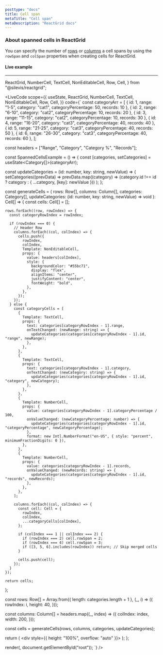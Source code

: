 ```yaml
---
posttype: "docs"
title: Cell span
metaTitle: "Cell span"
metaDescription: "ReactGrid docs"
---
```


### About spanned cells in ReactGrid

You can specify the number of [rows](/docs/5.0/6-api/1-types/1-row) or [columns](/docs/5.0/6-api/1-types/2-column) a cell spans by using the `rowSpan` and `colSpan` properties when creating cells for ReactGrid.

#### Live example

---

  ReactGrid,
  NumberCell,
  TextCell,
  NonEditableCell,
  Row,
  Cell,
} from "@silevis/reactgrid";

<LiveCode
scope={{
  useState,
  ReactGrid,
  NumberCell,
  TextCell,
  NonEditableCell,
  Row,
  Cell,
}}
code={`
const categoryArr = [
  { id: 1, range: "1-5", category: "cat1", categoryPercentage: 50, records: 10 },
  { id: 2, range: "6-10", category: "cat2", categoryPercentage: 10, records: 20 },
  { id: 3, range: "11-15", category: "cat2", categoryPercentage: 10, records: 30 },
  { id: 4, range: "16-20", category: "cat3", categoryPercentage: 40, records: 40 },
  { id: 5, range: "21-25", category: "cat3", categoryPercentage: 40, records: 50 },
  { id: 6, range: "26-30", category: "cat3", categoryPercentage: 40, records: 60 },
];

const headers = ["Range", "Category", "Category %", "Records"];

const SpannedCellsExample = () => {
  const [categories, setCategories] = useState<Category[]>(categoryArr);

  const updateCategories = (id: number, key: string, newValue) => {
    setCategories((prevData) =>
      prevData.map((category) => (category.id !== id ? category : { ...category, [key]: newValue }))
    );
  };

  const generateCells = (
    rows: Row[],
    columns: Column[],
    categories: Category[],
    updateCategories: (id: number, key: string, newValue) => void
  ): Cell[] => {
    const cells: Cell[] = [];

    rows.forEach((row, rowIndex) => {
      const categoryRowIndex = rowIndex;

      if (rowIndex === 0) {
        // Header Row
        columns.forEach((col, colIndex) => {
          cells.push({
            rowIndex,
            colIndex,
            Template: NonEditableCell,
            props: {
              value: headers[colIndex],
              style: {
                backgroundColor: "#55bc71",
                display: "flex",
                alignItems: "center",
                justifyContent: "center",
                fontWeight: "bold",
              },
            },
          });
        });
      } else {
        const categoryCells = [
          {
            Template: TextCell,
            props: {
              text: categories[categoryRowIndex - 1].range,
              onTextChanged: (newRange: string) => {
                updateCategories(categories[categoryRowIndex - 1].id, "range", newRange);
              },
            },
          },
          {
            Template: TextCell,
            props: {
              text: categories[categoryRowIndex - 1].category,
              onTextChanged: (newCategory: string) => {
                updateCategories(categories[categoryRowIndex - 1].id, "category", newCategory);
              },
            },
          },
          {
            Template: NumberCell,
            props: {
              value: categories[categoryRowIndex - 1].categoryPercentage / 100,
              onValueChanged: (newCategoryPercentage: number) => {
                updateCategories(categories[categoryRowIndex - 1].id, "categoryPercentage", newCategoryPercentage);
              },
              format: new Intl.NumberFormat("en-US", { style: "percent", minimumFractionDigits: 0 }),
            },
          },
          {
            Template: NumberCell,
            props: {
              value: categories[categoryRowIndex - 1].records,
              onValueChanged: (newRecords: string) => {
                updateCategories(categories[categoryRowIndex - 1].id, "records", newRecords);
              },
            },
          },
        ];

        columns.forEach((col, colIndex) => {
          const cell: Cell = {
            rowIndex,
            colIndex,
            ...categoryCells[colIndex],
          };

          if (colIndex === 1 || colIndex === 2) {
            if (rowIndex === 2) cell.rowSpan = 2;
            if (rowIndex === 4) cell.rowSpan = 3;
            if ([3, 5, 6].includes(rowIndex)) return; // Skip merged cells
          }

          cells.push(cell);
        });
      }
    });

    return cells;
  };

  const rows: Row[] = Array.from({ length: categories.length + 1 }, (_, i) => ({
    rowIndex: i,
    height: 40,
  }));

  const columns: Column[] = headers.map((_, index) => ({
    colIndex: index,
    width: 200,
  }));

  const cells = generateCells(rows, columns, categories, updateCategories);

  return (
    <div style={{ height: "100%", overflow: "auto" }}>
      <ReactGrid
        rows={rows}
        columns={columns}
        cells={cells}
        stickyTopRows={1}
      />
    </div>
  );
};

render(<SpannedCellsExample />, document.getElementById("root"));
`}
/>